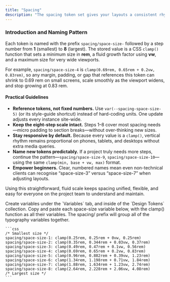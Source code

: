 ```yaml
---
title: "Spacing"
description: "The spacing token set gives your layouts a consistent rhythm while automatically adapting to different screen sizes. "
---
```


### Introduction and Naming Pattern

Each token is named with the prefix `spacing/space-size-` followed by a step number from **1** (smallest) to **8** (largest). The stored value is a CSS `clamp()` function that sets a minimum size in **rem**, a fluid growth factor using **vw**, and a maximum size for very wide viewports.

For example, `spacing/space-size-4` is
`clamp(0.69rem, 0.65rem + 0.2vw, 0.83rem)`,
so any margin, padding, or gap that references this token can shrink to 0.69 rem on small screens, scale smoothly as the viewport widens, and stop growing at 0.83 rem.

#### Practical Guidelines

- **Reference tokens, not fixed numbers.** Use `var(--spacing-space-size-5)` (or its style-guide shortcut) instead of hard-coding units. One update adjusts every instance site-wide.
- **Keep the eight-step scale intact.** Steps 1–8 cover most spacing needs—micro padding to section breaks—without over-thinking new sizes.
- **Stay responsive by default.** Because every value is a `clamp()`, vertical rhythm remains proportional on phones, tablets, and desktops without extra media queries.
- **Name new tokens predictably.** If a project truly needs more steps, continue the pattern—`spacing/space-size-9`, `spacing/space-size-10`—using the same `clamp(min, base + vw, max)` format.
- **Empower beginners.** Clear, numbered names mean even non-technical clients can recognise “space-size-3” versus “space-size-7” when adjusting layouts.

Using this straightforward, fluid scale keeps spacing unified, flexible, and easy for everyone on the project team to understand and maintain.

<Steps>
  <Step title="Open Variables Tab in Webflow">
    Create variables under the `Variables` tab, and inside of the `Design Tokens` collection.
  </Step>
  <Step title="Create All Variables">
    Copy and paste each space-size variable below, with the clamp() function as all their variables. The spacing/ prefix will group all of the typography variables together.

    ```css
    /* Smallest size */
    spacing/space-size-1: clamp(0.25rem, 0.25rem + 0vw, 0.25rem)
    spacing/space-size-2: clamp(0.35rem, 0.344rem + 0.03vw, 0.37rem)
    spacing/space-size-3: clamp(0.49rem, 0.47rem + 0.1vw, 0.56rem)
    spacing/space-size-4: clamp(0.69rem, 0.65rem + 0.2vw, 0.83rem)
    spacing/space-size-5: clamp(0.96rem, 0.882rem + 0.39vw, 1.23rem)
    spacing/space-size-6: clamp(1.34rem, 1.198rem + 0.71vw, 1.84rem)
    spacing/space-size-7: clamp(1.88rem, 1.634rem + 1.23vw, 2.74rem)
    spacing/space-size-8: clamp(2.64rem, 2.228rem + 2.06vw, 4.08rem)
    /* Largest size */
    ```
  </Step>
</Steps>
